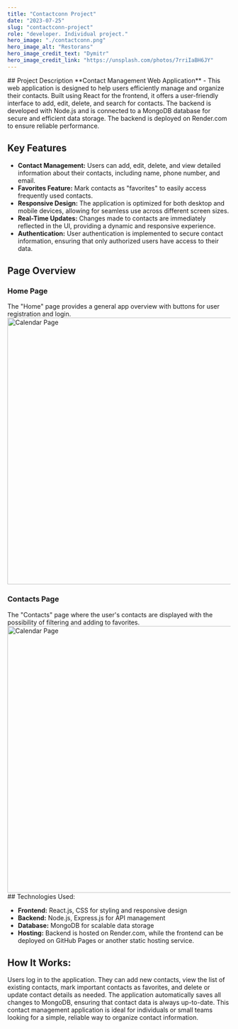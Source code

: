```yaml
---
title: "Contactconn Project"
date: "2023-07-25"
slug: "contactconn-project"
role: "developer. Individual project."
hero_image: "./contactconn.png"
hero_image_alt: "Restorans"
hero_image_credit_text: "Dymitr"
hero_image_credit_link: "https://unsplash.com/photos/7rriIaBH6JY"
---
```


<div style={{
  display: "flex",
  alignItems: "center",
  flexDirection: "column",  
  backgroundColor: "#c8c9ce",
  borderRadius: "10px",
  padding: "30px",
}}>
## <Trans i18nKey="opis">Project Description</Trans>
**<Trans i18nKey="description">Contact Management Web Application</Trans>** - <Trans i18nKey="project_description">This web application is designed to help users efficiently manage and organize their contacts. Built using React for the frontend, it offers a user-friendly interface to add, edit, delete, and search for contacts. The backend is developed with Node.js and is connected to a MongoDB database for secure and efficient data storage. The backend is deployed on Render.com to ensure reliable performance.</Trans>

## <Trans i18nKey="features">Key Features</Trans>

- **<Trans i18nKey="features_1">Contact Management:</Trans>** <Trans i18nKey="features_1_1">Users can add, edit, delete, and view detailed information about their contacts, including name, phone number, and email.</Trans>
- **<Trans i18nKey="features_2">Favorites Feature:</Trans>** <Trans i18nKey="features_1_2">Mark contacts as "favorites" to easily access frequently used contacts.</Trans>
- **<Trans i18nKey="features_3">Responsive Design:</Trans>** <Trans i18nKey="features_1_3">The application is optimized for both desktop and mobile devices, allowing for seamless use across different screen sizes.</Trans>
- **<Trans i18nKey="features_4">Real-Time Updates:</Trans>** <Trans i18nKey="features_1_4">Changes made to contacts are immediately reflected in the UI, providing a dynamic and responsive experience.</Trans>
- **<Trans i18nKey="features_5">Authentication:</Trans>** <Trans i18nKey="features_1_5">User authentication is implemented to secure contact information, ensuring that only authorized users have access to their data.</Trans>

## <Trans i18nKey="page_overview">Page Overview</Trans>

### <Trans i18nKey="home_page_title">Home Page</Trans>

<Trans i18nKey="home_page_desc">
  The "Home" page provides a general app overview with buttons for user
  registration and login.
</Trans>
<img
  src="/images/contact-home.png"
  alt="Calendar Page"
  width="600"
  height="auto"
  style={{ maxWidth: "100%" }}
/>

### <Trans i18nKey="contacts_page_title">Contacts Page</Trans>

<Trans i18nKey="contacts_page_desc">
  The "Contacts" page where the user's contacts are displayed with the
  possibility of filtering and adding to favorites.
</Trans>
<img
  src="/images/contact-contacts.png"
  alt="Calendar Page"
  width="600"
  height="auto"
  style={{ maxWidth: "100%" }}
/>
## <Trans i18nKey="technologies">Technologies Used:</Trans>

- **Frontend:** <Trans i18nKey="technologies_1"> React.js, CSS for styling and responsive design</Trans>
- **Backend:** <Trans i18nKey="technologies_2"> Node.js, Express.js for API management</Trans>
- **Database:** <Trans i18nKey="technologies_3"> MongoDB for scalable data storage</Trans>
- **Hosting:** <Trans i18nKey="technologies_4"> Backend is hosted on Render.com, while the frontend can be deployed on GitHub Pages or another static hosting service.</Trans>

## <Trans i18nKey="how_it_works">How It Works:</Trans>

<Trans i18nKey="how_it_works_1">Users log in to the application.
They can add new contacts, view the list of existing contacts, mark important contacts as favorites, and delete or update contact details as needed.
The application automatically saves all changes to MongoDB, ensuring that contact data is always up-to-date.
This contact management application is ideal for individuals or small teams looking for a simple, reliable way to organize contact information.</Trans>
</div>
